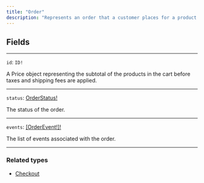 ```yaml
---
title: "Order"
description: "Represents an order that a customer places for a product."
---
```


## Fields

---

`id`: `ID!`

 A Price object representing the subtotal of the products in the cart before taxes and shipping fees are applied.

---

`status`: [OrderStatus!](/reference/orderstatus)

The status of the order.

---

`events`: [\[OrderEvent!\]!](/reference/orderevent)

The list of events associated with the order.

---

### Related types

* [Checkout](/reference/checkout-new)